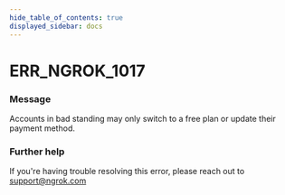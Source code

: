 ```yaml
---
hide_table_of_contents: true
displayed_sidebar: docs
---
```



# ERR_NGROK_1017

### Message

Accounts in bad standing may only switch to a free plan or update their payment method.

### Further help

If you're having trouble resolving this error, please reach out to [support@ngrok.com](mailto:support@ngrok.com?subject=Help%20with%20ERR_NGROK_1017)

<ErrorDetails error="err_ngrok_1017" />
